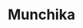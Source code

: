 ---
layout: "../../layouts/ProjectLayout.astro"
title: "Munchika"
description: "Leveraging the power of music and community to find and share musics that truly help and relatable to people. Made for Hashnode x Netlify hackathon"
cover: "https://request-d.vercel.app/logo-on-black.png"
techs : 
    - remix
    - supabase
    - tailwind
    - vitest
    - cypress
---